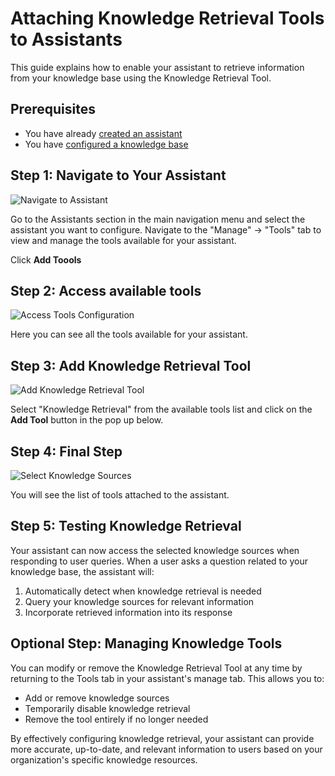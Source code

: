 # Attaching Knowledge Retrieval Tools to Assistants 

This guide explains how to enable your assistant to retrieve information from your knowledge base using the Knowledge Retrieval Tool.

## Prerequisites

- You have already [created an assistant](/assistants/create_assistant)
- You have [configured a knowledge base](/assistants/add-knowledge)

## Step 1: Navigate to Your Assistant

![Navigate to Assistant](/images/create_assistant/add_knowledge_retrieval_tool_assistant_1.png)

Go to the Assistants section in the main navigation menu and select the assistant you want to configure.
Navigate to the "Manage" -> "Tools" tab to view and manage the tools available for your assistant.

Click **Add Toools**

## Step 2: Access available tools

![Access Tools Configuration](/images/create_assistant/add_knowledge_retrieval_tool_assistant_2.png)

Here you can see all the tools available for your assistant.

## Step 3: Add Knowledge Retrieval Tool

![Add Knowledge Retrieval Tool](/images/create_assistant/add_knowledge_retrieval_tool_assistant_3.png)

Select "Knowledge Retrieval" from the available tools list and click on the **Add Tool** button in the pop up below.

## Step 4: Final Step

![Select Knowledge Sources](/images/create_assistant/add_knowledge_retrieval_tool_assistant_4.png)

You will see the list of tools attached to the assistant. 

## Step 5: Testing Knowledge Retrieval

Your assistant can now access the selected knowledge sources when responding to user queries. When a user asks a question related to your knowledge base, the assistant will:

1. Automatically detect when knowledge retrieval is needed
2. Query your knowledge sources for relevant information
3. Incorporate retrieved information into its response

## Optional Step: Managing Knowledge Tools

You can modify or remove the Knowledge Retrieval Tool at any time by returning to the Tools tab in your assistant's manage tab. This allows you to:

- Add or remove knowledge sources
- Temporarily disable knowledge retrieval
- Remove the tool entirely if no longer needed

By effectively configuring knowledge retrieval, your assistant can provide more accurate, up-to-date, and relevant information to users based on your organization's specific knowledge resources.